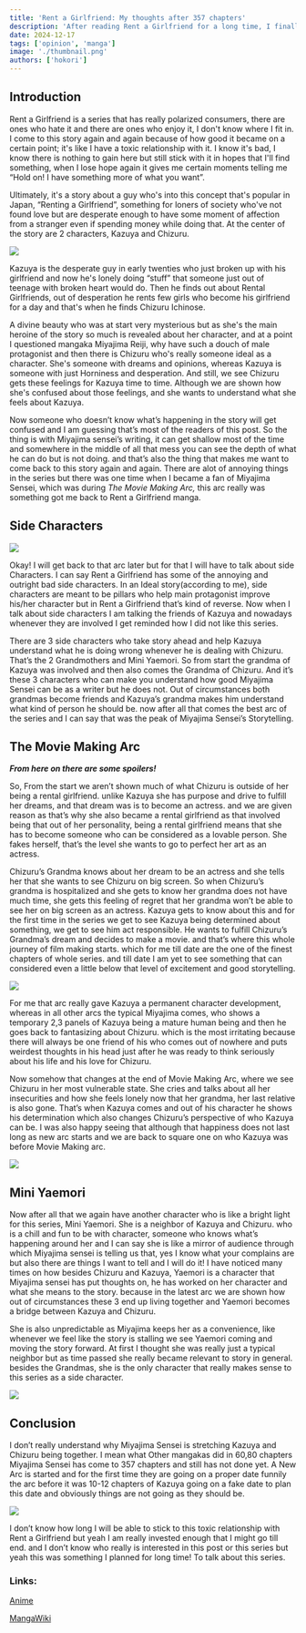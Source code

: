 ```yaml
---
title: 'Rent a Girlfriend: My thoughts after 357 chapters'
description: 'After reading Rent a Girlfriend for a long time, I finally discuss Kazuya and Chizuru’s relationship, along with the series strengths and weaknesses.'
date: 2024-12-17
tags: ['opinion', 'manga']
image: './thumbnail.png'
authors: ['hokori']
---
```


## Introduction

Rent a Girlfriend is a series that has really polarized consumers, there are ones who hate it and there are ones who enjoy it, I don't know where I fit in. I come to this story again and again because of how good it became on a certain point; it's like I have a toxic relationship with it. I know it's bad, I know there is nothing to gain here but still stick with it in hopes that I'll find something, when I lose hope again it gives me certain moments telling me “Hold on! I have something more of what you want”.

Ultimately, it's a story about a guy who's into this concept that's popular in Japan, “Renting a Girlfriend”, something for loners of society who've not found love but are desperate enough to have some moment of affection from a stranger even if spending money while doing that. At the center of the story are 2 characters, Kazuya and Chizuru.

![](assets/Group6.png)

Kazuya is the desperate guy in early twenties who just broken up with his girlfriend and now he's lonely doing “stuff” that someone just out of teenage with broken heart would do. Then he finds out about Rental Girlfriends, out of desperation he rents few girls who become his girlfriend for a day and that's when he finds Chizuru Ichinose.

A divine beauty who was at start very mysterious but as she's the main heroine of the story so much is revealed about her character, and at a point I questioned mangaka Miyajima Reiji, why have such a douch of male protagonist and then there is Chizuru who's really someone ideal as a character. She's someone with dreams and opinions, whereas Kazuya is someone with just Horniness and desperation. And still, we see Chizuru gets these feelings for Kazuya time to time. Although we are shown how she's confused about those feelings, and she wants to understand what she feels about Kazuya.

Now someone who doesn’t know what’s happening in the story will get confused and I am guessing that’s most of the readers of this post. So the thing is with Miyajima sensei’s writing, it can get shallow most of the time and somewhere in the middle of all that mess you can see the depth of what he can do but is not doing. and that’s also the thing that makes me want to come back to this story again and again. There are alot of annoying things in the series but there was one time when I became a fan of Miyajima Sensei, which was during _The Movie Making Arc,_ this arc really was something got me back to Rent a Girlfriend manga.

## Side Characters

![](assets/3197445d-247b-4779-8578-59dfb6648759.png)

Okay! I will get back to that arc later but for that I will have to talk about side Characters. I can say Rent a Girlfriend has some of the annoying and outright bad side characters. In an Ideal story(according to me), side characters are meant to be pillars who help main protagonist improve his/her character but in Rent a Girlfriend that’s kind of reverse. Now when I talk about side characters I am talking the friends of Kazuya and nowadays whenever they are involved I get reminded how I did not like this series.

There are 3 side characters who take story ahead and help Kazuya understand what he is doing wrong whenever he is dealing with Chizuru. That’s the 2 Grandmothers and Mini Yaemori. So from start the grandma of Kazuya was involved and then also comes the Grandma of Chizuru. And it’s these 3 characters who can make you understand how good Miyajima Sensei can be as a writer but he does not. Out of circumstances both grandmas become friends and Kazuya’s grandma makes him understand what kind of person he should be. now after all that comes the best arc of the series and I can say that was the peak of Miyajima Sensei’s Storytelling.

## The Movie Making Arc

**_From here on there are some spoilers!_**

So, From the start we aren’t shown much of what Chizuru is outside of her being a rental girlfriend. unlike Kazuya she has purpose and drive to fulfill her dreams, and that dream was is to become an actress. and we are given reason as that’s why she also became a rental girlfriend as that involved being that out of her personality, being a rental girlfriend means that she has to become someone who can be considered as a lovable person. She fakes herself, that’s the level she wants to go to perfect her art as an actress.

Chizuru’s Grandma knows about her dream to be an actress and she tells her that she wants to see Chizuru on big screen. So when Chizuru’s grandma is hospitalized and she gets to know her grandma does not have much time, she gets this feeling of regret that her grandma won’t be able to see her on big screen as an actress. Kazuya gets to know about this and for the first time in the series we get to see Kazuya being determined about something, we get to see him act responsible. He wants to fulfill Chizuru’s Grandma’s dream and decides to make a movie. and that’s where this whole journey of film making starts. which for me till date are the one of the finest chapters of whole series. and till date I am yet to see something that can considered even a little below that level of excitement and good storytelling.

![](assets/Group62.png)

For me that arc really gave Kazuya a permanent character development, whereas in all other arcs the typical Miyajima comes, who shows a temporary 2,3 panels of Kazuya being a mature human being and then he goes back to fantasizing about Chizuru. which is the most irritating because there will always be one friend of his who comes out of nowhere and puts weirdest thoughts in his head just after he was ready to think seriously about his life and his love for Chizuru.

Now somehow that changes at the end of Movie Making Arc, where we see Chizuru in her most vulnerable state. She cries and talks about all her insecurities and how she feels lonely now that her grandma, her last relative is also gone. That’s when Kazuya comes and out of his character he shows his determination which also changes Chizuru’s perspective of who Kazuya can be. I was also happy seeing that although that happiness does not last long as new arc starts and we are back to square one on who Kazuya was before Movie Making arc.

![](assets/Group63.png)

## Mini Yaemori

Now after all that we again have another character who is like a bright light for this series, Mini Yaemori. She is a neighbor of Kazuya and Chizuru. who is a chill and fun to be with character, someone who knows what’s happening around her and I can say she is like a mirror of audience through which Miyajima sensei is telling us that, yes I know what your complains are but also there are things I want to tell and I will do it! I have noticed many times on how besides Chizuru and Kazuya, Yaemori is a character that Miyajima sensei has put thoughts on, he has worked on her character and what she means to the story. because in the latest arc we are shown how out of circumstances these 3 end up living together and Yaemori becomes a bridge between Kazuya and Chizuru.

She is also unpredictable as Miyajima keeps her as a convenience, like whenever we feel like the story is stalling we see Yaemori coming and moving the story forward. At first I thought she was really just a typical neighbor but as time passed she really became relevant to story in general. besides the Grandmas, she is the only character that really makes sense to this series as a side character.

![](assets/Group64.png)

## Conclusion

I don’t really understand why Miyajima Sensei is stretching Kazuya and Chizuru being together. I mean what Other mangakas did in 60,80 chapters Miyajima Sensei has come to 357 chapters and still has not done yet. A New Arc is started and for the first time they are going on a proper date funnily the arc before it was 10-12 chapters of Kazuya going on a fake date to plan this date and obviously things are not going as they should be.

![](assets/Group65.png)

I don’t know how long I will be able to stick to this toxic relationship with Rent a Girlfriend but yeah I am really invested enough that I might go till end. and I don’t know who really is interested in this post or this series but yeah this was something I planned for long time! To talk about this series.

### Links:

[Anime](https://www.crunchyroll.com/series/G6QWV3976/rent-a-girlfriend?srsltid=AfmBOopGTXBh1YsZKGI9lLLrREKbWbzC3uU2fqn4k7RigexrkJ6mx5x7)

[MangaWiki](<https://kanojo-okarishimasu.fandom.com/wiki/Kanojo,_Okarishimasu_(Manga)>)
